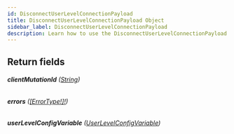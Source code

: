 ```yaml
---
id: DisconnectUserLevelConnectionPayload
title: DisconnectUserLevelConnectionPayload Object
sidebar_label: DisconnectUserLevelConnectionPayload
description: Learn how to use the DisconnectUserLevelConnectionPayload Object for 's API.
---
```


## Return fields

###### <b>clientMutationId</b> ([String](api/schema/scalar/String.mdx))

###### <b>errors</b> ([[ErrorType!]!](api/schema/object/ErrorType.mdx))

###### <b>userLevelConfigVariable</b> ([UserLevelConfigVariable](api/schema/object/UserLevelConfigVariable.mdx))
